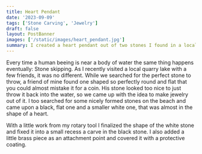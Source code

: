 ```yaml
---
title: Heart Pendant
date: '2023-09-09'
tags: ['Stone Carving', 'Jewelry']
draft: false
layout: PostBanner
images: ['/static/images/heart_pendant.jpg']
summary: I created a heart pendant out of two stones I found in a local quarry lake.
---
```


Every time a human beeing is near a body of water the same thing happens eventually: Stone skipping.
As I recently visited a local quarry lake with a few friends, it was no different.
While we searched for the perfect stone to throw, a friend of mine found one shaped so perfectly round and flat that you could almost mistake it for a coin.
His stone looked too nice to just throw it back into the water, so we came up with the idea to make jewelry out of it.
I too searched for some nicely formed stones on the beach and came upon a black, flat one and a smaller white one, that was almost in the shape of a heart.

With a little work from my rotary tool I finalized the shape of the white stone and fixed it into a small recess a carve in the black stone.
I also added a little brass piece as an attachment point and covered it with a protective coating.
